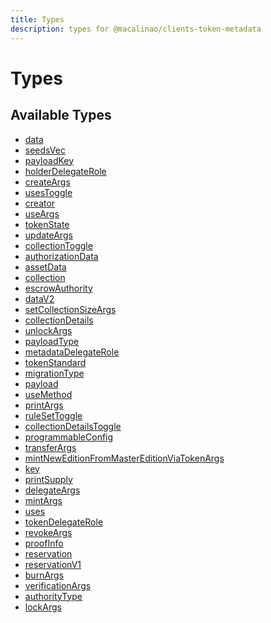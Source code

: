```yaml
---
title: Types
description: types for @macalinao/clients-token-metadata
---
```


# Types

## Available Types

- [data](./data)
- [seedsVec](./seedsVec)
- [payloadKey](./payloadKey)
- [holderDelegateRole](./holderDelegateRole)
- [createArgs](./createArgs)
- [usesToggle](./usesToggle)
- [creator](./creator)
- [useArgs](./useArgs)
- [tokenState](./tokenState)
- [updateArgs](./updateArgs)
- [collectionToggle](./collectionToggle)
- [authorizationData](./authorizationData)
- [assetData](./assetData)
- [collection](./collection)
- [escrowAuthority](./escrowAuthority)
- [dataV2](./dataV2)
- [setCollectionSizeArgs](./setCollectionSizeArgs)
- [collectionDetails](./collectionDetails)
- [unlockArgs](./unlockArgs)
- [payloadType](./payloadType)
- [metadataDelegateRole](./metadataDelegateRole)
- [tokenStandard](./tokenStandard)
- [migrationType](./migrationType)
- [payload](./payload)
- [useMethod](./useMethod)
- [printArgs](./printArgs)
- [ruleSetToggle](./ruleSetToggle)
- [collectionDetailsToggle](./collectionDetailsToggle)
- [programmableConfig](./programmableConfig)
- [transferArgs](./transferArgs)
- [mintNewEditionFromMasterEditionViaTokenArgs](./mintNewEditionFromMasterEditionViaTokenArgs)
- [key](./key)
- [printSupply](./printSupply)
- [delegateArgs](./delegateArgs)
- [mintArgs](./mintArgs)
- [uses](./uses)
- [tokenDelegateRole](./tokenDelegateRole)
- [revokeArgs](./revokeArgs)
- [proofInfo](./proofInfo)
- [reservation](./reservation)
- [reservationV1](./reservationV1)
- [burnArgs](./burnArgs)
- [verificationArgs](./verificationArgs)
- [authorityType](./authorityType)
- [lockArgs](./lockArgs)
